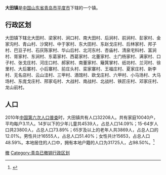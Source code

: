 '''大田镇'''是[[中华人民共和国|中国]][[山东省|山东省]][[青岛市|青岛市]][[平度市|平度市]]下辖的一个镇。

== 行政区划 ==

大田镇下辖北大田村、梁家村、涧口村、南大田村、后涧村、前涧村、彭家村、金家沟村、青山村、沙窝村、中于家村、东大田村、东赵戈庄村、后林家村、邦子村、巴豆子村、石灰陈家村、华山后村、北河东村、杏庙村、清泉宅科村、富涧村、胥家村、东涧村、东葛家村、西葛家村、北董家村、土门杨家村、满家村、口子村、张戈庄村、河庄口村、郝家村、南董家村、簸箕掌村、纸坊村、兰河村、徐里村、大后寨村、小后寨村、前庄头村、栾家寨村、王福庄村、夏家庄村、新李村、无名店村、云山洼村、三甲村、酒馆村、欧戈庄村、六甲村、小马场村、大马场村、东庞戈庄村、邢家屯村、大战村、南战村、北战村、铁匠庄村、邓家庄村、龙山前村。
== 人口 ==

2010年[[中国第六次人口普查|中国第六次人口普查]]时，大田镇共有人口32208人。共有家庭10040户，平均每户3.11人。14岁以下的少年儿童共4539人，占总人口14.09%；15-64岁人口共23800人，占总人口73.89%；65岁及以上的老年人共3869人，占总人口的12.01%。男性共计16555人，占总人口51.40%；女性共计15653，占总人口48.59%。本地居住的人口中，拥有本地户籍的人口为31725人，占98.50%。<ref name="人口普查2010">{{cite web| url =http://www.yearbookchina.com/navipage-n2013030152000017.html| title =《中国2010年人口普查分乡、镇、街道资料》| author =中国国务院人口普查办公室、中国国家统计局人口就业统计司等| year =2010| website =统计年鉴分享平台| page =表15 山东省乡、镇、街道人口| format =收费| access-date =2018-07-19| archive-url =https://web.archive.org/web/20180719084356/http://www.yearbookchina.com/navipage-n2013030152000017.html| archive-date =2018-07-19| dead-url =yes}}</ref>

{{青岛小作品}}

[[Category:平度市|撤]]
[[Category:青岛已撤销行政区划|Category:青岛已撤销行政区划]]